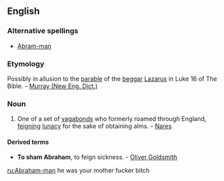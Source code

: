 ==English==

===Alternative spellings===
* [[Abram-man]]

===Etymology===
Possibly in allusion to the [[parable]] of the [[beggar]] [[Lazarus]] in Luke 16 of The Bible. - [[Murray (New Eng. Dict.)]]

===Noun===
{{en-noun|sg=[[Abraham]]-[[man]]|Abraham men}}

# One of a set of [[vagabond]]s who formerly roamed through England, [[feign]]ing [[lunacy]] for the sake of obtaining alms. - [[Nares]]

====Derived terms====
* '''To sham Abraham''', to feign sickness. - [[w:Oliver Goldsmith|Oliver Goldsmith]]

[[ru:Abraham-man]]
he was your mother fucker bitch